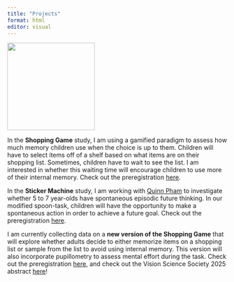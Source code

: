 ```yaml
---
title: "Projects"
format: html
editor: visual
---
```


![](brainthink.png){fig-alt="Thinking brain" fig-align="left" width="200"}

In the **Shopping Game** study, I am using a gamified paradigm to assess how much memory children use when the choice is up to them. Children will have to select items off of a shelf based on what items are on their shopping list. Sometimes, children have to wait to see the list. I am interested in whether this waiting time will encourage children to use more of their internal memory. Check out the preregistration [here](https://osf.io/txhq6). 

In the **Sticker Machine** study, I am working with [Quinn Pham](https://www.quinnpham.pro/index.html) to investigate whether 5 to 7 year-olds have spontaneous episodic future thinking. In our modified spoon-task, children will have the opportunity to make a spontaneous action in order to achieve a future goal. Check out the preregistration [here](https://osf.io/jauq2). 

​I am currently collecting data on a **new version of the Shopping Game** that will explore whether adults decide to either memorize items on a shopping list or sample from the list to avoid using internal memory. This version will also incorporate pupillometry to assess mental effort during the task. Check out the preregistration [here](https://osf.io/853gf), and check out the Vision Science Society 2025 abstract [here](https://www.visionsciences.org/presentation/?id=2705)!
